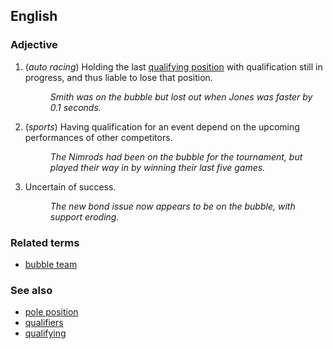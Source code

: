 ==English==

===Adjective===

# (''auto racing'') Holding the last [[qualifying position]] with qualification still in progress, and thus liable to lose that position.
#: ''Smith was on the bubble but lost out when Jones was faster by 0.1 seconds.''
# (''sports'') Having qualification for an event depend on the upcoming performances of other competitors.
#: ''The Nimrods had been on the bubble for the tournament, but played their way in by winning their last five games.''
# Uncertain of success.
#: ''The new bond issue now appears to be on the bubble, with support eroding.''

===Related terms===

*[[bubble team]]

===See also===

*[[pole position]]
*[[qualifiers]]
*[[qualifying]]